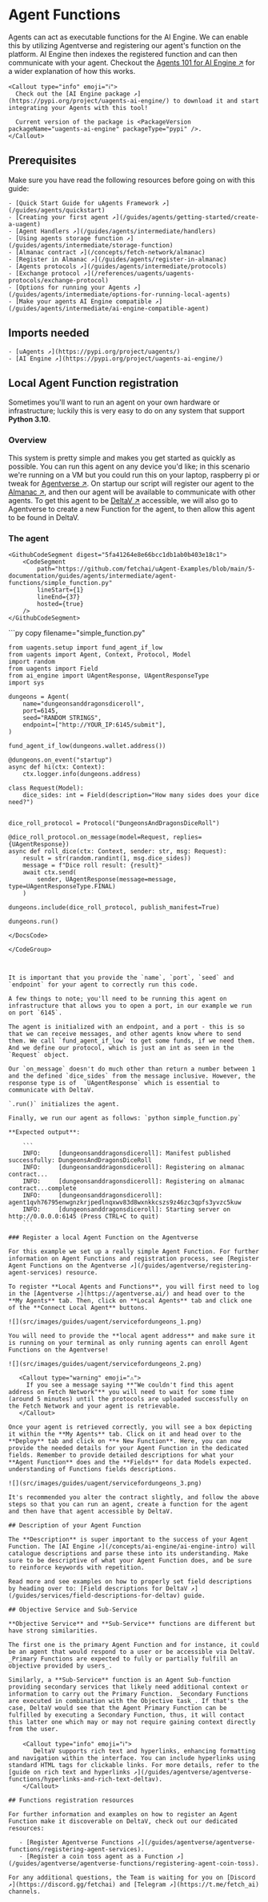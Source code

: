 
# Agent Functions

Agents can act as executable functions for the AI Engine. We can enable this by utilizing Agentverse and registering
our agent's function on the platform. AI Engine then indexes the registered function and can then communicate with
your agent. Checkout the [Agents 101 for AI Engine ↗️](/guides/agent-courses/agents-for-ai#agent-agentverse-ai-engine-and-deltav) for a wider explanation of how this works.

    <Callout type="info" emoji="ℹ️">
      Check out the [AI Engine package ↗️](https://pypi.org/project/uagents-ai-engine/) to download it and start integrating your Agents with this tool!

      Current version of the package is <PackageVersion packageName="uagents-ai-engine" packageType="pypi" />.
    </Callout>

## Prerequisites

Make sure you have read the following resources before going on with this guide:

    - [Quick Start Guide for uAgents Framework ↗️](/guides/agents/quickstart)
    - [Creating your first agent ↗️](/guides/agents/getting-started/create-a-uagent)
    - [Agent Handlers ↗️](/guides/agents/intermediate/handlers)
    - [Using agents storage function ↗️](/guides/agents/intermediate/storage-function)
    - [Almanac contract ↗️](/concepts/fetch-network/almanac)
    - [Register in Almanac ↗️](/guides/agents/register-in-almanac)
    - [Agents protocols ↗️](/guides/agents/intermediate/protocols)
    - [Exchange protocol ↗️](/references/uagents/uagents-protocols/exchange-protocol)
    - [Options for running your Agents ↗️](/guides/agents/intermediate/options-for-running-local-agents)
    - [Make your agents AI Engine compatible ↗️](/guides/agents/intermediate/ai-engine-compatible-agent)

## Imports needed

    - [uAgents ↗️](https://pypi.org/project/uagents/)
    - [AI Engine ↗️](https://pypi.org/project/uagents-ai-engine/)

## Local Agent Function registration

Sometimes you'll want to run an agent on your own hardware or infrastructure; luckily this is very easy to do on any system that support **Python 3.10**.

### Overview

This system is pretty simple and makes you get started as quickly as possible. You can run this agent on any device you'd like; in this scenario we're running on a VM but you could run this on your laptop, raspberry pi or tweak for [Agentverse ↗️](/concepts/agent-services/agentverse-intro). On startup our script will register our agent to the [Almanac ↗️](/concepts/fetch-network/almanac), and then our agent will be available to communicate with other agents. To get this agent to be [DeltaV ↗️](/concepts/ai-engine/deltav) accessible,  we will also go to Agentverse to create a new Function for the agent, to then allow this agent to be found in DeltaV.

### The agent

    <GithubCodeSegment digest="5fa41264e8e66bcc1db1ab0b403e18c1">
        <CodeSegment
            path="https://github.com/fetchai/uAgent-Examples/blob/main/5-documentation/guides/agents/intermediate/agent-functions/simple_function.py"
            lineStart={1}
            lineEnd={37}
            hosted={true}
        />
    </GithubCodeSegment>
<CodeGroup dynamic hasCopy isLocalHostedFile digest='5fa41264e8e66bcc1db1ab0b403e18c1'>

<DocsCode local={true}>
	```py copy filename="simple_function.py"

	from uagents.setup import fund_agent_if_low
	from uagents import Agent, Context, Protocol, Model
	import random
	from uagents import Field
	from ai_engine import UAgentResponse, UAgentResponseType
	import sys
	
	dungeons = Agent(
	    name="dungeonsanddragonsdiceroll",
	    port=6145,
	    seed="RANDOM STRINGS",
	    endpoint=["http://YOUR_IP:6145/submit"],
	)
	
	fund_agent_if_low(dungeons.wallet.address())
	
	@dungeons.on_event("startup")
	async def hi(ctx: Context):
	    ctx.logger.info(dungeons.address)
	
	class Request(Model):
	    dice_sides: int = Field(description="How many sides does your dice need?")
	
	
	dice_roll_protocol = Protocol("DungeonsAndDragonsDiceRoll")
	
	@dice_roll_protocol.on_message(model=Request, replies={UAgentResponse})
	async def roll_dice(ctx: Context, sender: str, msg: Request):
	    result = str(random.randint(1, msg.dice_sides))
	    message = f"Dice roll result: {result}"
	    await ctx.send(
	        sender, UAgentResponse(message=message, type=UAgentResponseType.FINAL)
	    )
	
	dungeons.include(dice_roll_protocol, publish_manifest=True)
	
	dungeons.run()

```
</DocsCode>

</CodeGroup>



It is important that you provide the `name`, `port`, `seed` and `endpoint` for your agent to correctly run this code.

A few things to note; you'll need to be running this agent on infrastructure that allows you to open a port, in our example we run on port `6145`.

The agent is initialized with an endpoint, and a port - this is so that we can receive messages, and other agents know where to send them. We call `fund_agent_if_low` to get some funds, if we need them. And we define our protocol, which is just an int as seen in the `Request` object.

Our `on_message` doesn't do much other than return a number between 1 and the defined `dice_sides` from the message inclusive. However, the response type is of  `UAgentResponse` which is essential to communicate with DeltaV.

`.run()` initializes the agent.

Finally, we run our agent as follows: `python simple_function.py`

**Expected output**:

    ```
    INFO:     [dungeonsanddragonsdiceroll]: Manifest published successfully: DungeonsAndDragonsDiceRoll
    INFO:     [dungeonsanddragonsdiceroll]: Registering on almanac contract...
    INFO:     [dungeonsanddragonsdiceroll]: Registering on almanac contract...complete
    INFO:     [dungeonsanddragonsdiceroll]: agent1qvh76795enwgnzkrjpedlnqxwv83d8wxnkkcszs9z46zc3qpfs3yvzc5kuw
    INFO:     [dungeonsanddragonsdiceroll]: Starting server on http://0.0.0.0:6145 (Press CTRL+C to quit)
    ```

### Register a local Agent Function on the Agentverse

For this example we set up a really simple Agent Function. For further information on Agent Functions and registration process, see [Register Agent Functions on the Agentverse ↗️](/guides/agentverse/registering-agent-services) resource.

To register **Local Agents and Functions**, you will first need to log in the [Agentverse ↗️](https://agentverse.ai/) and head over to the **My Agents** tab. Then, click on **Local Agents** tab and click one of the **Connect Local Agent** buttons.

![](src/images/guides/uagent/servicefordungeons_1.png)

You will need to provide the **local agent address** and make sure it is running on your terminal as only running agents can enroll Agent Functions on the Agentverse!

![](src/images/guides/uagent/servicefordungeons_2.png)

   <Callout type="warning" emoji="⚠️">
     If you see a message saying **"We couldn't find this agent address on Fetch Network"** you will need to wait for some time (around 5 minutes) until the protocols are uploaded successfully on the Fetch Network and your agent is retrievable.
   </Callout>

Once your agent is retrieved correctly, you will see a box depicting it within the **My Agents** tab. Click on it and head over to the **Deploy** tab and click on **+ New Function**. Here, you can now provide the needed details for your Agent Function in the dedicated fields. Remember to provide detailed descriptions for what your **Agent Function** does and the **Fields** for data Models expected. understanding of Functions fields descriptions.

![](src/images/guides/uagent/servicefordungeons_3.png)

It's recommended you alter the contract slightly, and follow the above steps so that you can run an agent, create a function for the agent and then have that agent accessible by DeltaV.

## Description of your Agent Function

The **Description** is super important to the success of your Agent Function. The [AI Engine ↗️](/concepts/ai-engine/ai-engine-intro) will catalogue descriptions and parse these into its understanding. Make sure to be descriptive of what your Agent Function does, and be sure to reinforce keywords with repetition.

Read more and see examples on how to properly set field descriptions by heading over to: [Field descriptions for DeltaV ↗️](/guides/services/field-descriptions-for-deltav) guide.

## Objective Service and Sub-Service

**Objective Service** and **Sub-Service** functions are different but have strong similarities. 

The first one is the primary Agent Function and for instance, it could be an agent that would respond to a user or be accessible via DeltaV. _Primary Functions are expected to fully or partially fulfill an objective provided by users_.

Similarly, a **Sub-Service** function is an Agent Sub-function providing secondary services that likely need additional context or information to carry out the Primary Function. _Secondary Functions are executed in combination with the Objective task_. If that's the case, DeltaV would see that the Agent Primary Function can be fulfilled by executing a Secondary Function, thus, it will contact this latter one which may or may not require gaining context directly from the user.

    <Callout type="info" emoji="ℹ️">
       DeltaV supports rich text and hyperlinks, enhancing formatting and navigation within the interface. You can include hyperlinks using standard HTML tags for clickable links. For more details, refer to the [guide on rich text and hyperlinks ↗️](/guides/agentverse/agentverse-functions/hyperlinks-and-rich-text-deltav).
    </Callout>

## Functions registration resources

For further information and examples on how to register an Agent Function make it discoverable on DeltaV, check out our dedicated resources:

   - [Register Agentverse Functions ↗️](/guides/agentverse/agentverse-functions/registering-agent-services).
   - [Register a coin toss agent as a Function ↗️](/guides/agentverse/agentverse-functions/registering-agent-coin-toss).

For any additional questions, the Team is waiting for you on [Discord ↗️](https://discord.gg/fetchai) and [Telegram ↗️](https://t.me/fetch_ai) channels.
